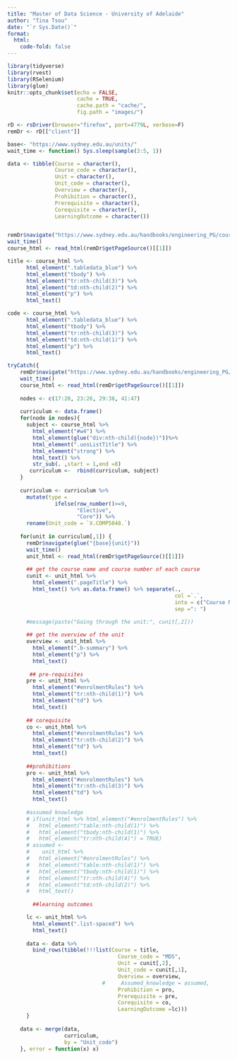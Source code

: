 ```yaml
---
title: "Master of Data Science - University of Adelaide"
author: "Tina Tsou"
date: "`r Sys.Date()`"
format: 
  html: 
    code-fold: false
---
```



```r
library(tidyverse)
library(rvest)
library(RSelenium)
library(glue)
knitr::opts_chunk$set(echo = FALSE,
                      cache = TRUE,
                      cache.path = "cache/",
                      fig.path = "images/")

```


```r
rD <- rsDriver(browser="firefox", port=4779L, verbose=F)
remDr <- rD[["client"]]

base<- "https://www.sydney.edu.au/units/"
wait_time <- function() Sys.sleep(sample(3:5, 1))

data <- tibble(Course = character(),
               Course_code = character(),
               Unit = character(),
               Unit_code = character(),
               Overview = character(),
               Prohibition = character(),
               Prerequisite = character(),
               Corequisite = character(),
               LearningOutcome = character())


remDr$navigate("https://www.sydney.edu.au/handbooks/engineering_PG/coursework/courses/data_science_rules.shtml")
wait_time()
course_html <- read_html(remDr$getPageSource()[[1]])

title <- course_html %>% 
      html_element(".tabledata_blue") %>% 
      html_element("tbody") %>% 
      html_element("tr:nth-child(3)") %>% 
      html_element("td:nth-child(2)") %>% 
      html_element("p") %>% 
      html_text()

code <- course_html %>% 
      html_element(".tabledata_blue") %>% 
      html_element("tbody") %>% 
      html_element("tr:nth-child(3)") %>% 
      html_element("td:nth-child(1)") %>% 
      html_element("p") %>% 
      html_text()

tryCatch({
    remDr$navigate("https://www.sydney.edu.au/handbooks/engineering_PG/coursework/units_of_study/computer_science/data_science_descriptions.shtml")
    wait_time()
    course_html <- read_html(remDr$getPageSource()[[1]])
    
    nodes <- c(17:20, 23:26, 29:38, 41:47)
    
    curriculum <- data.frame()
    for(node in nodes){
      subject <- course_html %>% 
        html_element("#w4") %>% 
        html_element(glue("div:nth-child({node})"))%>% 
        html_element(".uosListTitle") %>% 
        html_element("strong") %>% 
        html_text() %>% 
        str_sub(. ,start = 1,end =8)
       curriculum <-  rbind(curriculum, subject)
    }
    
    curriculum <- curriculum %>%
      mutate(type = 
               ifelse(row_number()>=9, 
                      "Elective", 
                      "Core")) %>% 
      rename(Unit_code = `X.COMP5048.`)
    
    for(unit in curriculum[,1]) {
      remDr$navigate(glue("{base}{unit}"))
      wait_time()
      unit_html <- read_html(remDr$getPageSource()[[1]])
      
      ## get the course name and course number of each course
      cunit <- unit_html %>% 
        html_element(".pageTitle") %>% 
        html_text() %>% as.data.frame() %>% separate(.,
                                                     col =`.`, 
                                                     into = c("Course Number","Course Name"),
                                                     sep =": ")

      #message(paste("Going through the unit:", cunit[,2]))
      
      ## get the overview of the unit
      overview <- unit_html %>% 
        html_element(".b-summary") %>% 
        html_element("p") %>% 
        html_text()
      
       ## pre-requisites
      pre <- unit_html %>% 
        html_element("#enrolmentRules") %>% 
        html_element("tr:nth-child(1)") %>% 
        html_element("td") %>% 
        html_text()
      
      ## corequisite
      co <- unit_html %>% 
        html_element("#enrolmentRules") %>% 
        html_element("tr:nth-child(2)") %>% 
        html_element("td") %>% 
        html_text()
      
      ##prohibitions
      pro <- unit_html %>% 
        html_element("#enrolmentRules") %>% 
        html_element("tr:nth-child(3)") %>% 
        html_element("td") %>% 
        html_text()
    
      #assumed knowledge
      # if(unit_html %>% html_element("#enrolmentRules") %>% 
      #   html_element("table:nth-child(1)") %>% 
      #   html_element("tbody:nth-child(1)") %>% 
      #   html_element("tr:nth-child(4)") = TRUE)
      # assumed <- 
      #    unit_html %>% 
      #   html_element("#enrolmentRules") %>% 
      #   html_element("table:nth-child(1)") %>% 
      #   html_element("tbody:nth-child(1)") %>% 
      #   html_element("tr:nth-child(4)") %>% 
      #   html_element("td:nth-child(2)") %>% 
      #   html_text()
      
        ##learning outcomes

      lc <- unit_html %>% 
        html_element(".list-spaced") %>% 
        html_text()
      
      data <- data %>% 
        bind_rows(tibble(!!!list(Course = title, 
                                   Course_code = "MDS", 
                                   Unit = cunit[,2],
                                   Unit_code = cunit[,1],
                                   Overview = overview,
                              #     Assumed_knowledge = assumed,
                                   Prohibition = pro,
                                   Prerequisite = pre, 
                                   Corequisite = co,
                                   LearningOutcome =lc)))
      }
      
    data <- merge(data, 
                  curriculum,
                  by = "Unit_code")
    }, error = function(x) x)
  



```
